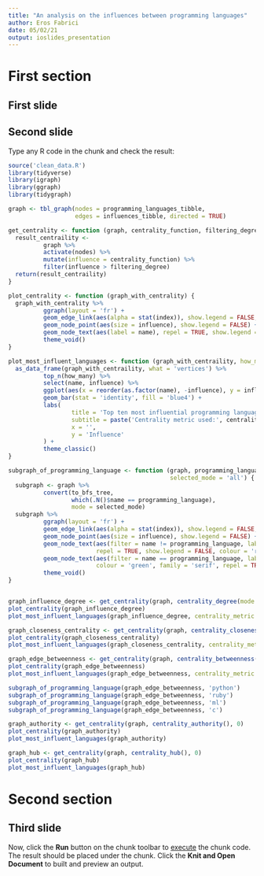 ```yaml
---
title: "An analysis on the influences between programming languages"
author: Eros Fabrici
date: 05/02/21
output: ioslides_presentation
---
```


# First section

## First slide


## Second slide

Type any R code in the chunk and check the result:

```r
source('clean_data.R')
library(tidyverse)
library(igraph)
library(ggraph)
library(tidygraph)

graph <- tbl_graph(nodes = programming_languages_tibble,
                   edges = influences_tibble, directed = TRUE)
```
```r
get_centrality <- function (graph, centrality_function, filtering_degree) {
  result_centraility <-
          graph %>%
          activate(nodes) %>%
          mutate(influence = centrality_function) %>%
          filter(influence > filtering_degree)
  return(result_centraility)
}

plot_centrality <- function (graph_with_centrality) {
  graph_with_centrality %>%
          ggraph(layout = 'fr') +
          geom_edge_link(aes(alpha = stat(index)), show.legend = FALSE, edge_colour = 'grey66') +
          geom_node_point(aes(size = influence), show.legend = FALSE) +
          geom_node_text(aes(label = name), repel = TRUE, show.legend = FALSE, colour = 'red', family = 'serif') +
          theme_void()
}

plot_most_influent_languages <- function (graph_with_centraility, how_many = 10, centrality_metric) {
  as_data_frame(graph_with_centraility, what = 'vertices') %>%
          top_n(how_many) %>%
          select(name, influence) %>%
          ggplot(aes(x = reorder(as.factor(name), -influence), y = influence)) +
          geom_bar(stat = 'identity', fill = 'blue4') +
          labs(
                  title = 'Top ten most influential programming languages',
                  subtitle = paste('Centrality metric used:', centrality_metric),
                  x = '',
                  y = 'Influence'
          ) +
          theme_classic()
}

subgraph_of_programming_language <- function (graph, programming_language,
                                              selected_mode = 'all') {
  subgraph <- graph %>%
          convert(to_bfs_tree,
                  which(.N()$name == programming_language),
                  mode = selected_mode)
  subgraph %>%
          ggraph(layout = 'fr') +
          geom_edge_link(aes(alpha = stat(index)), show.legend = FALSE, edge_colour = 'grey66') +
          geom_node_point(aes(size = influence), show.legend = FALSE) +
          geom_node_text(aes(filter = name != programming_language, label = name),
                         repel = TRUE, show.legend = FALSE, colour = 'red', family = 'serif') +
          geom_node_text(aes(filter = name == programming_language, label = name),
                         colour = 'green', family = 'serif', repel = TRUE, show.legend = FALSE) +
          theme_void()
}


graph_influence_degree <- get_centrality(graph, centrality_degree(mode = 'in'), 0)
plot_centrality(graph_influence_degree)
plot_most_influent_languages(graph_influence_degree, centrality_metric = 'in-degree')
```
```r
graph_closeness_centrality <- get_centrality(graph, centrality_closeness(mode = 'in'), 0)
plot_centrality(graph_closeness_centrality)
plot_most_influent_languages(graph_closeness_centrality, centrality_metric = 'closeness')
```
```r
graph_edge_betweenness <- get_centrality(graph, centrality_betweenness(), 0)
plot_centrality(graph_edge_betweenness)
plot_most_influent_languages(graph_edge_betweenness, centrality_metric = 'betweenness')
```
```r
subgraph_of_programming_language(graph_edge_betweenness, 'python')
subgraph_of_programming_language(graph_edge_betweenness, 'ruby')
subgraph_of_programming_language(graph_edge_betweenness, 'ml')
subgraph_of_programming_language(graph_edge_betweenness, 'c')
```
```r
graph_authority <- get_centrality(graph, centrality_authority(), 0)
plot_centrality(graph_authority)
plot_most_influent_languages(graph_authority)
```
```r
graph_hub <- get_centrality(graph, centrality_hub(), 0)
plot_centrality(graph_hub)
plot_most_influent_languages(graph_hub)
```
# Second section

## Third slide

Now, click the **Run** button on the chunk toolbar to [execute](https://www.jetbrains.com/help/pycharm/r-markdown.html#run-r-code) the chunk code. The result should be placed under the chunk.
Click the **Knit and Open Document** to built and preview an output.